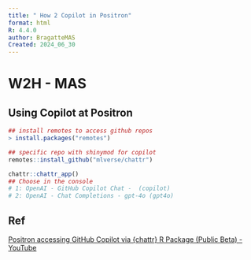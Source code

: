 ```yaml
---
title: " How 2 Copilot in Positron"
format: html
R: 4.4.0
author: BragatteMAS
Created: 2024_06_30
---
```

# W2H - MAS
## Using Copilot at Positron
```r
## install remotes to access github repos
> install.packages("remotes")
```

```r
## specific repo with shinymod for copilot
remotes::install_github("mlverse/chattr")
```

```r
chattr::chattr_app()
## Choose in the console
# 1: OpenAI - GitHub Copilot Chat -  (copilot) 
# 2: OpenAI - Chat Completions - gpt-4o (gpt4o) 
```

## Ref
[Positron accessing GitHub Copilot via {chattr} R Package (Public Beta) - YouTube](https://www.youtube.com/watch?v=zXlJUJePiv0)